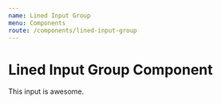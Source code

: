 ```yaml
---
name: Lined Input Group
menu: Components
route: /components/lined-input-group
---
```



# Lined Input Group Component

This input is awesome.

<Playground className="vertical-spacing">
  <LinedInputGroup
    id="name1"
    name="name1"
    label="Name 1"
    value=""
  />
  <LinedInputGroup
    id="name2"
    name="name2"
    label="Name 2"
    value="Wrong!"
    errorMessage="Wrong!"
  />
</Playground>

<PropsTable of={LinedInputGroupComponent} />
